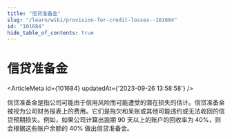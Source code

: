 ```yaml
---
title: "信贷准备金"
slug: "/learn/wiki/provision-for-credit-losses--101684"
id: "101684"
hide_table_of_contents: true
---
```



# 信贷准备金

<ArticleMeta id={101684} updatedAt={'2023-09-26 13:58:58'} />
<div className='border-solid border-b border-t-0 my-4 border-[var(--ifm-color-gray-300)]' />

信贷准备金是指公司可能由于信用风险而可能遭受的潜在损失的估计。信贷准备金被视为公司财务报表上的费用。它们是拖欠和呆账或其他可能违约或无法收回的信贷预期损失。例如，如果公司计算出逾期 90 天以上的账户的回收率为 40%，则会根据这些账户余额的 40% 做出信贷准备金。
